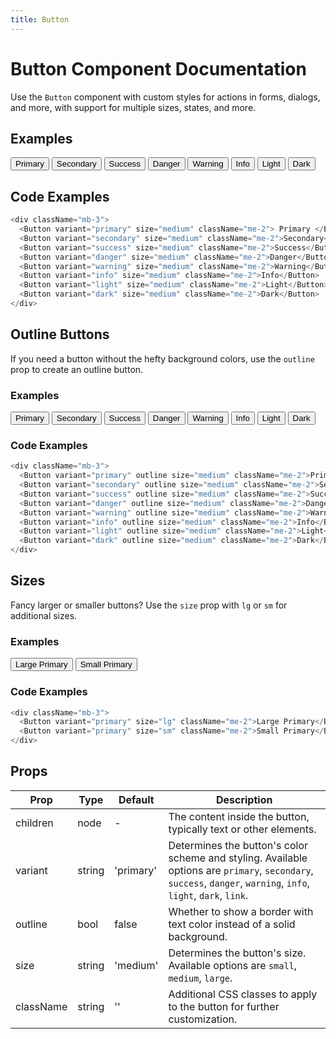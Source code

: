 ```yaml
---
title: Button
---
```


# Button Component Documentation

Use the `Button` component with custom styles for actions in forms, dialogs, and more, with support for multiple sizes, states, and more.

## Examples


<div className="mb-3">
  <Button variant="primary" size="medium" className="me-2">
    Primary
  </Button>
  <Button variant="secondary" size="medium" className="me-2">
    Secondary
  </Button>
  <Button variant="success" size="medium" className="me-2">
    Success
  </Button>
  <Button variant="danger" size="medium" className="me-2">
    Danger
  </Button>
  <Button variant="warning" size="medium" className="me-2">
    Warning
  </Button>
  <Button variant="info" size="medium" className="me-2">
    Info
  </Button>
  <Button variant="light" size="medium" className="me-2">
    Light
  </Button>
  <Button variant="dark" size="medium" className="me-2">
    Dark
  </Button>
</div>

## Code Examples

```js copy
<div className="mb-3">
  <Button variant="primary" size="medium" className="me-2"> Primary </Button>
  <Button variant="secondary" size="medium" className="me-2">Secondary</Button>
  <Button variant="success" size="medium" className="me-2">Success</Button>
  <Button variant="danger" size="medium" className="me-2">Danger</Button>
  <Button variant="warning" size="medium" className="me-2">Warning</Button>
  <Button variant="info" size="medium" className="me-2">Info</Button>
  <Button variant="light" size="medium" className="me-2">Light</Button>
  <Button variant="dark" size="medium" className="me-2">Dark</Button>
</div>
```

## Outline Buttons

If you need a button without the hefty background colors, use the `outline` prop to create an outline button.

### Examples

<div className="mb-3">
  <Button variant="primary" outline size="medium" className="me-2">
    Primary
  </Button>
  <Button variant="secondary" outline size="medium" className="me-2">
    Secondary
  </Button>
  <Button variant="success" outline size="medium" className="me-2">
    Success
  </Button>
  <Button variant="danger" outline size="medium" className="me-2">
    Danger
  </Button>
  <Button variant="warning" outline size="medium" className="me-2">
    Warning
  </Button>
  <Button variant="info" outline size="medium" className="me-2">
    Info
  </Button>
  <Button variant="light" outline size="medium" className="me-2">
    Light
  </Button>
  <Button variant="dark" outline size="medium" className="me-2">
    Dark
  </Button>
</div>

### Code Examples

```js copy
<div className="mb-3">
  <Button variant="primary" outline size="medium" className="me-2">Primary</Button>
  <Button variant="secondary" outline size="medium" className="me-2">Secondary</Button>
  <Button variant="success" outline size="medium" className="me-2">Success</Button>
  <Button variant="danger" outline size="medium" className="me-2">Danger</Button>
  <Button variant="warning" outline size="medium" className="me-2">Warning</Button>
  <Button variant="info" outline size="medium" className="me-2">Info</Button>
  <Button variant="light" outline size="medium" className="me-2">Light</Button>
  <Button variant="dark" outline size="medium" className="me-2">Dark</Button>
</div>
```

## Sizes

Fancy larger or smaller buttons? Use the `size` prop with `lg` or `sm` for additional sizes.

### Examples

<div className="mb-3">
  <Button variant="primary" size="large" className="me-2">
    Large Primary
  </Button>


  <Button variant="primary" size="small" className="me-2">
    Small Primary
  </Button>

</div>


### Code Examples



```js copy
<div className="mb-3">
  <Button variant="primary" size="lg" className="me-2">Large Primary</Button>
  <Button variant="primary" size="sm" className="me-2">Small Primary</Button>
</div>
```


## Props

| Prop      | Type     | Default   | Description                                                        |
|-----------|----------|-----------|--------------------------------------------------------------------|
| children  | node     | -         | The content inside the button, typically text or other elements.   |
| variant   | string   | 'primary' | Determines the button's color scheme and styling. Available options are `primary`, `secondary`, `success`, `danger`, `warning`, `info`, `light`, `dark`, `link`. |
| outline   | bool     | false     | Whether to show a border with text color instead of a solid background. |
| size      | string   | 'medium'  | Determines the button's size. Available options are `small`, `medium`, `large`. |
| className | string   | ''        | Additional CSS classes to apply to the button for further customization. |
